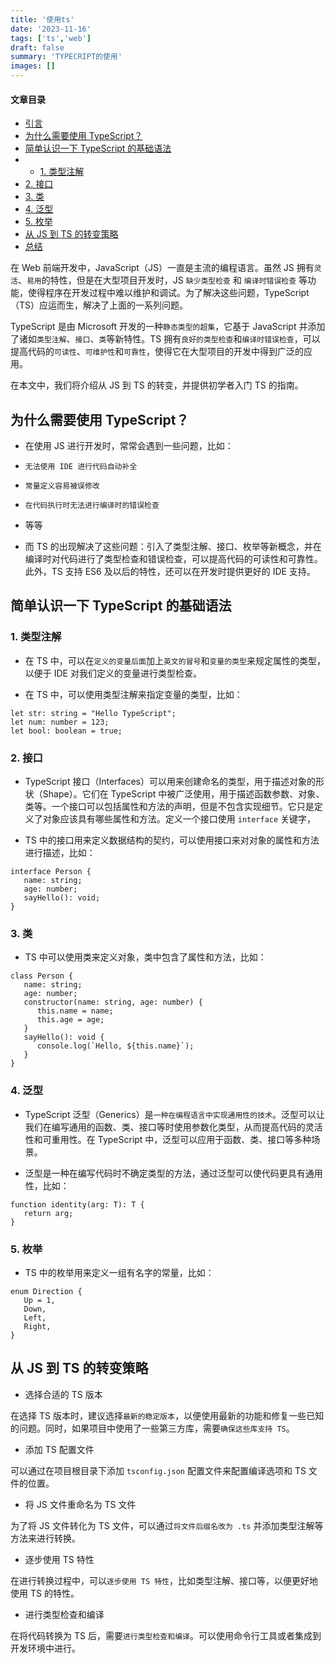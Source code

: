```yaml
---
title: '使用ts'
date: '2023-11-16'
tags: ['ts','web']
draft: false
summary: 'TYPECRIPT的使用'
images: []
---
```


#### 文章目录

*   [引言](#_1)
*   [为什么需要使用 TypeScript？](#_TypeScript_10)
*   [简单认识一下 TypeScript 的基础语法](#_TypeScript__24)
*   *   [1. 类型注解](#1__26)
   *   [2. 接口](#2__37)
   *   [3. 类](#3__51)
   *   [4. 泛型](#4__69)
   *   [5. 枚举](#5__81)
*   [从 JS 到 TS 的转变策略](#JSTS_94)
*   [总结](#_116)

在 Web 前端开发中，JavaScript（JS）一直是主流的编程语言。虽然 JS 拥有`灵活`、`易用`的特性，但是在大型项目开发时，JS `缺少类型检查` 和 `编译时错误检查` 等功能，使得程序在开发过程中难以维护和调试。为了解决这些问题，TypeScript（TS）应运而生，解决了上面的一系列问题。

TypeScript 是由 Microsoft 开发的一种`静态类型的超集`，它基于 JavaScript 并添加了诸如`类型注解`、`接口`、`类`等新特性。TS 拥有`良好的类型检查`和`编译时错误检查`，可以提高代码的`可读性`、`可维护性`和`可靠性`，使得它在大型项目的开发中得到广泛的应用。

在本文中，我们将介绍从 JS 到 TS 的转变，并提供初学者入门 TS 的指南。

为什么需要使用 TypeScript？
-------------------

*   在使用 JS 进行开发时，常常会遇到一些问题，比如：
   
   *   `无法使用 IDE 进行代码自动补全`
      
   *   `常量定义容易被误修改`
      
   *   `在代码执行时无法进行编译时的错误检查`
      
   *   等等
      
*   而 TS 的出现解决了这些问题：引入了类型注解、接口、枚举等新概念，并在编译时对代码进行了类型检查和错误检查，可以提高代码的可读性和可靠性。此外，TS 支持 ES6 及以后的特性，还可以在开发时提供更好的 IDE 支持。
   

简单认识一下 TypeScript 的基础语法
-----------------------

### 1. 类型注解

*   在 TS 中，可以在`定义的变量后面`加上`英文的冒号`和`变量的类型`来规定属性的类型，以便于 IDE 对我们定义的变量进行类型检查。
   
*   在 TS 中，可以使用类型注解来指定变量的类型，比如：
   
   ```
   let str: string = "Hello TypeScript";
   let num: number = 123;
   let bool: boolean = true;
   
   ```
   

### 2. 接口

*   TypeScript 接口（Interfaces）可以用来创建命名的类型，用于描述对象的形状（Shape）。它们在 TypeScript 中被广泛使用，用于描述函数参数、对象、类等。一个接口可以包括属性和方法的声明，但是不包含实现细节。它只是定义了对象应该具有哪些属性和方法。定义一个接口使用 `interface` 关键字，
   
*   TS 中的接口用来定义数据结构的契约，可以使用接口来对对象的属性和方法进行描述，比如：
   
   ```
   interface Person {
      name: string;
      age: number;
      sayHello(): void;
   }
   
   ```
   

### 3. 类

*   TS 中可以使用类来定义对象，类中包含了属性和方法，比如：
   
   ```
   class Person {
      name: string;
      age: number;
      constructor(name: string, age: number) {
         this.name = name;
         this.age = age;
      }
      sayHello(): void {
         console.log(`Hello, ${this.name}`);
      }
   }
   
   ```
   

### 4. 泛型

*   TypeScript 泛型（Generics）是`一种在编程语言中实现通用性的技术`。泛型可以让我们在编写通用的函数、类、接口等时使用参数化类型，从而提高代码的灵活性和可重用性。在 TypeScript 中，泛型可以应用于函数、类、接口等多种场景。
   
*   泛型是一种在编写代码时不确定类型的方法，通过泛型可以使代码更具有通用性，比如：
   
   ```
   function identity(arg: T): T {
      return arg;
   }
   
   ```
   

### 5. 枚举

*   TS 中的枚举用来定义一组有名字的常量，比如：
   
   ```
   enum Direction {
      Up = 1,
      Down,
      Left,
      Right,
   }
   
   ```
   

从 JS 到 TS 的转变策略
---------------

*   选择合适的 TS 版本
   
   在选择 TS 版本时，建议选择`最新的稳定版本`，以便使用最新的功能和修复一些已知的问题。同时，如果项目中使用了一些第三方库，需要`确保这些库支持 TS`。
   
*   添加 TS 配置文件
   
   可以通过在项目根目录下添加 `tsconfig.json` 配置文件来配置编译选项和 TS 文件的位置。
   
*   将 JS 文件重命名为 TS 文件
   
   为了将 JS 文件转化为 TS 文件，可以通过`将文件后缀名改为 .ts` 并添加类型注解等方法来进行转换。
   
*   逐步使用 TS 特性
   
   在进行转换过程中，可以`逐步使用 TS 特性`，比如类型注解、接口等，以便更好地使用 TS 的特性。
   
*   进行类型检查和编译
   
   在将代码转换为 TS 后，需要`进行类型检查和编译`。可以使用命令行工具或者集成到开发环境中进行。
   